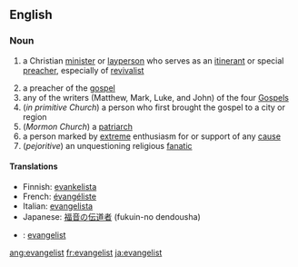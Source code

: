 ==English==

===Noun===
# {{Christianity}} a Christian [[minister]] or [[layperson]] who serves as an [[itinerant]] or special [[preacher]], especially of [[revivalist]]
# a preacher of the [[gospel]]
# any of the writers (Matthew, Mark, Luke, and John) of the four [[Gospel]]s
# (''in primitive Church'') a person who first brought the gospel to a city or region
# (''Mormon Church'') a [[patriarch]]
# a person marked by [[extreme]] enthusiasm for or support of any [[cause]]
# (''pejoritive'') an unquestioning religious [[fanatic]]

====Translations====

*Finnish: [[evankelista]]
*French: [[évangéliste]]
*Italian: [[evangelista]]
*Japanese: [[福音]]の[[伝道者]] (fukuin-no dendousha)
*{{sv}}: [[evangelist]]

[[ang:evangelist]]
[[fr:evangelist]]
[[ja:evangelist]]